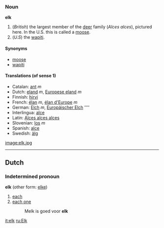 === Noun ===
'''elk'''

#(''British'') the largest member of the [[deer]] family (''Alces alces''), pictured here. In the U.S. this is called a [[moose]].
#(''U.S'') the [[wapiti]].

==== Synonyms ====
*[[moose]]
*[[wapiti]]

====Translations (of sense 1)====
*Catalan: [[ant]] ''m''
*Dutch: [[eland]] ''m'', [[Europese eland]] ''m''
*Finnish: [[hirvi]]
*French: [[élan]] ''m'', [[élan d'Europe]] ''m''
*German: [[Elch]] ''m'', [[Europäischer Elch]] '''' 
*Interlingua: [[alce]]
*Latin: [[Alces alces alces]]
*Slovenian: [[los]] ''m''
*Spanish: [[alce]]
*Swedish: [[älg]]

[[image:elk.jpg]]

----
==Dutch==
===Indetermined pronoun===
'''elk''' (other form: [[elke]])

#[[each]]
#[[each one]]
#:Melk is goed voor '''elk'''

[[it:elk]]
[[ru:Elk]]